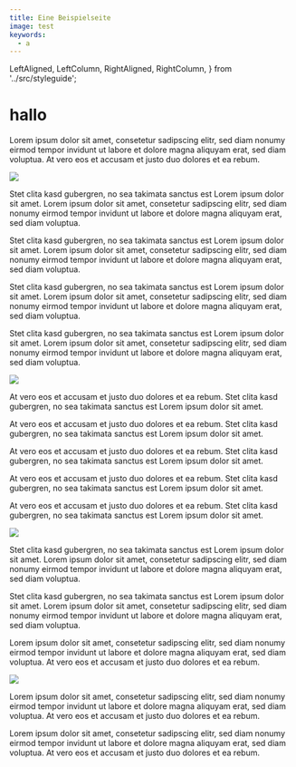 ```yaml
---
title: Eine Beispielseite
image: test
keywords:
  - a
---
```


  LeftAligned,
  LeftColumn,
  RightAligned,
  RightColumn,
} from '../src/styleguide';

# hallo

Lorem ipsum dolor sit amet, consetetur sadipscing elitr, sed diam nonumy eirmod
tempor invidunt ut labore et dolore magna aliquyam erat, sed diam voluptua. At
vero eos et accusam et justo duo dolores et ea rebum.

<LeftAligned>
  <img src="http://placekitten.com/620/400" />
</LeftAligned>

Stet clita kasd gubergren, no sea takimata sanctus est Lorem ipsum dolor sit
amet. Lorem ipsum dolor sit amet, consetetur sadipscing elitr, sed diam nonumy
eirmod tempor invidunt ut labore et dolore magna aliquyam erat, sed diam
voluptua.

Stet clita kasd gubergren, no sea takimata sanctus est Lorem ipsum dolor sit
amet. Lorem ipsum dolor sit amet, consetetur sadipscing elitr, sed diam nonumy
eirmod tempor invidunt ut labore et dolore magna aliquyam erat, sed diam
voluptua.

Stet clita kasd gubergren, no sea takimata sanctus est Lorem ipsum dolor sit
amet. Lorem ipsum dolor sit amet, consetetur sadipscing elitr, sed diam nonumy
eirmod tempor invidunt ut labore et dolore magna aliquyam erat, sed diam
voluptua.

Stet clita kasd gubergren, no sea takimata sanctus est Lorem ipsum dolor sit
amet. Lorem ipsum dolor sit amet, consetetur sadipscing elitr, sed diam nonumy
eirmod tempor invidunt ut labore et dolore magna aliquyam erat, sed diam
voluptua.

<RightAligned>
  <img src="http://placekitten.com/620/400" />
</RightAligned>

At vero eos et accusam et justo duo dolores et ea rebum. Stet clita kasd
gubergren, no sea takimata sanctus est Lorem ipsum dolor sit amet.

At vero eos et accusam et justo duo dolores et ea rebum. Stet clita kasd
gubergren, no sea takimata sanctus est Lorem ipsum dolor sit amet.

At vero eos et accusam et justo duo dolores et ea rebum. Stet clita kasd
gubergren, no sea takimata sanctus est Lorem ipsum dolor sit amet.

At vero eos et accusam et justo duo dolores et ea rebum. Stet clita kasd
gubergren, no sea takimata sanctus est Lorem ipsum dolor sit amet.

At vero eos et accusam et justo duo dolores et ea rebum. Stet clita kasd
gubergren, no sea takimata sanctus est Lorem ipsum dolor sit amet.

<LeftColumn>
  <img src="http://placekitten.com/300/200" />
</LeftColumn>

Stet clita kasd gubergren, no sea takimata sanctus est Lorem ipsum dolor sit
amet. Lorem ipsum dolor sit amet, consetetur sadipscing elitr, sed diam nonumy
eirmod tempor invidunt ut labore et dolore magna aliquyam erat, sed diam
voluptua.

Stet clita kasd gubergren, no sea takimata sanctus est Lorem ipsum dolor sit
amet. Lorem ipsum dolor sit amet, consetetur sadipscing elitr, sed diam nonumy
eirmod tempor invidunt ut labore et dolore magna aliquyam erat, sed diam
voluptua.

Lorem ipsum dolor sit amet, consetetur sadipscing elitr, sed diam nonumy eirmod
tempor invidunt ut labore et dolore magna aliquyam erat, sed diam voluptua. At
vero eos et accusam et justo duo dolores et ea rebum.

<RightColumn>
  <img src="http://placekitten.com/300/200" />
</RightColumn>

Lorem ipsum dolor sit amet, consetetur sadipscing elitr, sed diam nonumy eirmod
tempor invidunt ut labore et dolore magna aliquyam erat, sed diam voluptua. At
vero eos et accusam et justo duo dolores et ea rebum.

Lorem ipsum dolor sit amet, consetetur sadipscing elitr, sed diam nonumy eirmod
tempor invidunt ut labore et dolore magna aliquyam erat, sed diam voluptua. At
vero eos et accusam et justo duo dolores et ea rebum.
